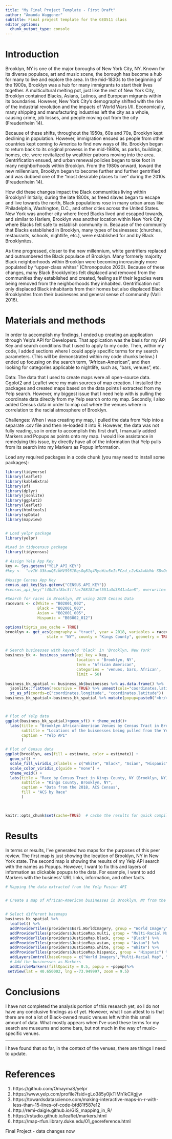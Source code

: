 ```yaml
---
title: "My Final Project Template - First Draft"
author: "Amanda Waggoner"
subtitle: Final project template for the GEO511 class
editor_options: 
  chunk_output_type: console
---
```


# Introduction

Brooklyn, NY is one of the major boroughs of New York City, NY. Known
for its diverse populace, art and music scene, the borough has become a
hub for many to live and explore the area. In the mid-1830s to the
beginning of the 1900s, Brooklyn was a hub for many immigrants to start
their lives together. A multicultural melting pot, just like the rest of
New York City, Brooklyn contained Blacks, Asians, Latinos, and European
migrants within its boundaries. However, New York City’s demography
shifted with the rise of the industrial revolution and the impacts of
World Wars I/II. Economically, many shipping and manufacturing
industries left the city as a whole, causing crime, job losses, and
people moving out from the city (Freudenheim 14).

  Because of these shifts, throughout the 1950s, 60s and 70s, Brooklyn kept declining in population. However, immigration ensued as people from other countries kept coming to America to find new ways of life. Brooklyn began to return back to its original prowess in the mid-1980s, as parks, buildings, homes, etc. were revitalized by wealthier patrons moving into the area. Gentrification ensued, and urban renewal policies began to take foot in many neighborhoods within Brooklyn. From the 1980s onward, toward the new millennium, Brooklyn began to become further and further gentrified and was dubbed one of the “most desirable places to live” during the 2010s (Freudenheim 14). 

  How did these changes impact the Black communities living within Brooklyn? Initially, during the late 1800s, as freed slaves began to escape and live towards the north, Black populations rose in many urban areas like Philadelphia, Washington, D.C., and other cities across the United States. New York was another city where freed Blacks lived and escaped towards, and similar to Harlem, Brooklyn was another location within New York City where Blacks felt safe to establish community in. Because of the community that Blacks established in Brooklyn, many types of businesses: (churches, restaurants, schools, nightlife, etc.), were established for and by Black Brooklynites. 

  As time progressed, closer to the new millennium, white gentrifiers
replaced and outnumbered the Black populace of Brooklyn. Many formerly
majority Black neighborhoods within Brooklyn were becoming increasingly
more populated by “upper-class whites” (Chronopoulos 2020). Because of
these changes, many Black Brooklynites felt displaced and removed from
the communities they established and created, feeling as if their
legacies were being removed from the neighborhoods they inhabited.
Gentrification not only displaced Black inhabitants from their homes but
also displaced Black Brooklynites from their businesses and general
sense of community (Valli 2016).


# Materials and methods

  In order to accomplish my findings, I ended up creating an application through Yelp's API for Developers. That application was the basis for my API Key and search conditions that I used to apply to my code. Then, within my code, I added sections where I could apply specific terms for my search parameters. (This will be demonstrated within my code chunks below.) I ended up focusing on the search term, "African-American", and then looking for categories applicable to nightlife, such as, "bars, venues", etc. 

Data: The data that I used to create maps were all open-source data. Ggplot2 and Leaflet were my main sources of map creation. I installed the packages and created maps based on the data points I extracted from my Yelp search. However, my biggest issue that I need help with is pulling the coordinate data directly from my Yelp search onto my map.
Secondly, I also added Census data in order to map out where the venues where in correlation to the racial atmosphere of Brooklyn. 

Challenges: When I was creating my map, I pulled the data from Yelp into a separate .csv file and then re-loaded it into R. However, the data was not fully reading, so in order to accomplish this first draft, I manually added Markers and Popups as points onto my map. I would like assistance in remedying this issue, by directly have all of the information that Yelp pulls from its search into my Markers as Popup information. 


Load any required packages in a code chunk (you may need to install some packages):

```r
library(tidyverse)
library(leaflet)
library(kableExtra)
library(sf)
library(dplyr)
library(jsonlite)
library(ggplot2)
library(leaflet)
library(htmltools)
library(spData)
library(mapview) 


# Load yelpr package
library(yelpr)

#Load in tidycensus package
library(tidycensus)

# Assign Yelp App Key
key <- Sys.getenv("YELP_API_KEY")
#key <-  "ovIH-U3kauQ5ikHV5951RqsOq81q4MycWiu5xIsFCzd_c2zKxAwUdhb-SDvOeJ9Wrp_3rSVS3z5PuQDqfbl9grNOI3SFeHsOViv2eXZMnus6NlYyWs3gURZP_m-UYXYx"

#Assign Census App Key
census_api_key(Sys.getenv("CENSUS_API_KEY"))
#census_api_key("f48d3af8bc5fffac768182aef551a3d3841a4ae8", overwrite= TRUE, install= TRUE)

#Search for races in Brooklyn, NY using 2020 Census Data
racevars <- c(White = "B02001_002",
              Black = "B02001_003", 
              Asian = "B02001_005", 
              Hispanic = "B03002_012")

options(tigris_use_cache = TRUE)
brooklyn <- get_acs(geography = "tract", year = 2018, variables = racevars, 
                  state = "NY", county = "Kings County", geometry = TRUE, cache_table=T) 


# Search businesses with keyword 'black' in 'Brooklyn, New York'
business_bk <- business_search(api_key = key,
                               location = 'Brooklyn, NY',
                               term = "African American",
                               categories = 'venues, bars, African',
                               limit = 50)  
                                  
business_bk_spatial <- business_bk$businesses %>% as.data.frame() %>% 
  jsonlite::flatten(recursive = TRUE) %>% unnest(cols="coordinates.latitude") %>%
  st_as_sf(coords=c("coordinates.longitude", "coordinates.latitude"))
business_bk_spatial<-business_bk_spatial %>% mutate(popup=paste0("<br/><b><a href='",url,"'>",name,"</a></b><br>",location.address1))



# Plot of Yelp data
ggplot(business_bk_spatial)+geom_sf() + theme_void()+
  labs(title = "Brooklyn African-American Venues by Census Tract in Brooklyn, NY",
       subtitle = "Locations of the buisnesses being pulled from the Yelp API in Brooklyn, NY",
       caption = "Yelp API"
       )

# Plot of Census data
ggplot(brooklyn, aes(fill = estimate, color = estimate)) + 
  geom_sf() +
  scale_fill_viridis_c(labels = c("White", "Black", "Asian", "Hispanic", "None")) +
  scale_color_viridis_c(guide = "none") +
  theme_void() +
  labs(title = "Race by Census Tract in Kings County, NY (Brooklyn, NY)",
       subtitle = "Kings County, Brooklyn, NY",
       caption = "Data from the 2018, ACS Census",
       fill = "ACS by Race"
       )

  

knitr::opts_chunk$set(cache=TRUE)  # cache the results for quick compiling
```

# Results

In terms or results, I've generated two maps for the purposes of this peer review. The first map is just showing the location of Brooklyn, NY in New York state. The second map is showing the results of my Yelp API search with the names as Popups. However, I want to fix this and layers of information as clickable popups to the data. For example, I want to add Markers with the business' URL links, information, and other facts.

```r
# Mapping the data extracted from the Yelp Fusion API


# Create a map of African-American businesses in Brooklyn, NY from the Yelp API


# Select different basemaps
business_bk_spatial %>%
  leaflet() %>%
  addProviderTiles(providers$Esri.WorldImagery, group = "World Imagery") %>%
  addProviderTiles(providers$JusticeMap.multi, group = "Multi-Racial Map") %>%
  addProviderTiles(providers$JusticeMap.black, group = "Black") %>%
  addProviderTiles(providers$JusticeMap.asian, group = "Asian") %>%
  addProviderTiles(providers$JusticeMap.white, group = "White") %>%
  addProviderTiles(providers$JusticeMap.hispanic, group = "Hispanic") %>%
  addLayersControl(baseGroups = c("World Imagery","Multi-Racial Map", "Black Population", "Asian", "White", "Hispanic")) %>%
  # Add the businesses as Markers
  addCircleMarkers(fillOpacity = 0.5, popup = ~popup)%>%
 setView(lat = 40.650002, lng =-73.949997, zoom = 9.5)

```



# Conclusions

I have not completed the analysis portion of this research yet, so I do not have any conclusive findings as of yet. However, what I can attest to is that there are not a lot of Black-owned music venues left within this small amount of data. What mostly appears when I've used these terms for my search are museums and some bars, but not much in the way of music-specific venues. 

---

I have found that so far, in the context of the venues, there are things I need to update.

# References 

1. https://github.com/OmaymaS/yelpr
2. https://www.yelp.com/profile?fsid=gLo385y0jkTIMh1kCXgjjw
3. https://towardsdatascience.com/making-interactive-maps-in-r-with-less-than-15-lines-of-code-bfd81f587e12
4. http://remi-daigle.github.io/GIS_mapping_in_R/
5. https://rstudio.github.io/leaflet/markers.html
6. https://map-rfun.library.duke.edu/01_georeference.html

Final Project - data changes now


